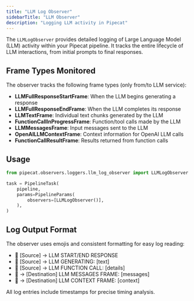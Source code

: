 ```yaml
---
title: "LLM Log Observer"
sidebarTitle: "LLM Observer"
description: "Logging LLM activity in Pipecat"
---
```


The `LLMLogObserver` provides detailed logging of Large Language Model (LLM) activity within your Pipecat pipeline. It tracks the entire lifecycle of LLM interactions, from initial prompts to final responses.

## Frame Types Monitored

The observer tracks the following frame types (only from/to LLM service):

- **LLMFullResponseStartFrame**: When the LLM begins generating a response
- **LLMFullResponseEndFrame**: When the LLM completes its response
- **LLMTextFrame**: Individual text chunks generated by the LLM
- **FunctionCallInProgressFrame**: Function/tool calls made by the LLM
- **LLMMessagesFrame**: Input messages sent to the LLM
- **OpenAILLMContextFrame**: Context information for OpenAI LLM calls
- **FunctionCallResultFrame**: Results returned from function calls

## Usage

```python
from pipecat.observers.loggers.llm_log_observer import LLMLogObserver

task = PipelineTask(
    pipeline,
    params=PipelineParams(
        observers=[LLMLogObserver()],
    ),
)
```

## Log Output Format

The observer uses emojis and consistent formatting for easy log reading:

- 🧠 [Source] → LLM START/END RESPONSE
- 🧠 [Source] → LLM GENERATING: [text]
- 🧠 [Source] → LLM FUNCTION CALL: [details]
- 🧠 → [Destination] LLM MESSAGES FRAME: [messages]
- 🧠 → [Destination] LLM CONTEXT FRAME: [context]

All log entries include timestamps for precise timing analysis.
